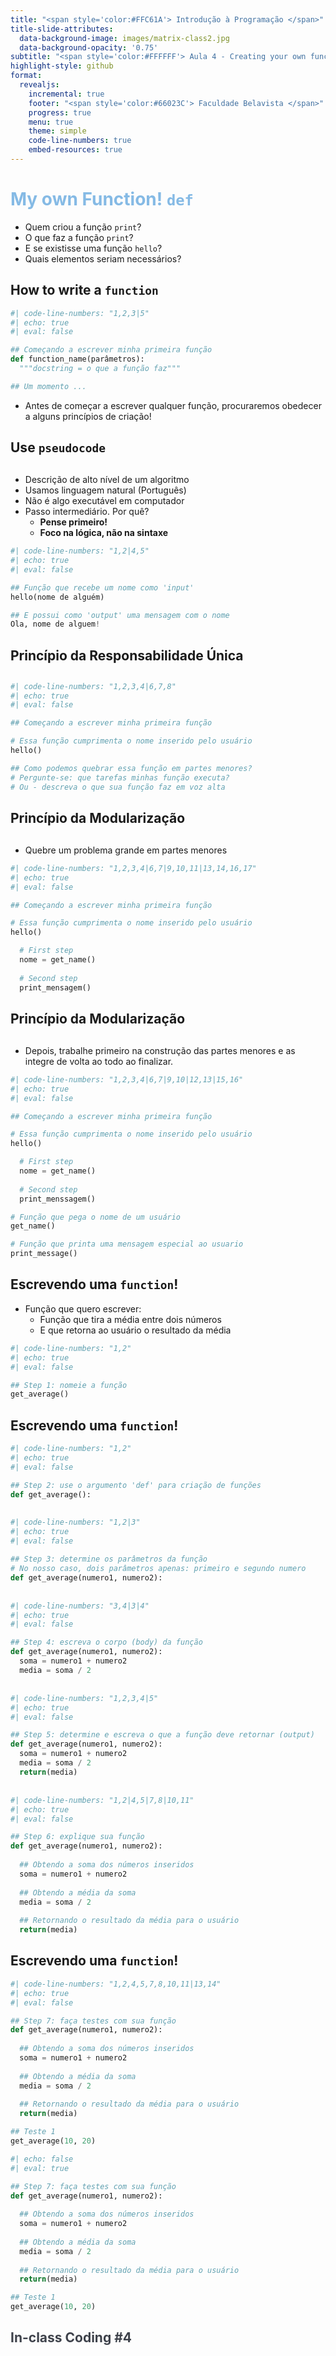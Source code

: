 ```yaml
---
title: "<span style='color:#FFC61A'> Introdução à Programação </span>"
title-slide-attributes: 
  data-background-image: images/matrix-class2.jpg
  data-background-opacity: '0.75'
subtitle: "<span style='color:#FFFFFF'> Aula 4 - Creating your own functions </span>"
highlight-style: github
format:
  revealjs:
    incremental: true
    footer: "<span style='color:#66023C'> Faculdade Belavista </span>"
    progress: true
    menu: true
    theme: simple
    code-line-numbers: true
    embed-resources: true
---
```


# [My own Function! `def`]{style="color:#85bae5"}

- Quem criou a função `print`?
- O que faz a função `print`?
- E se existisse uma função `hello`?
- Quais elementos seriam necessários?


## How to write a `function`

:::{.fragment}
```python
#| code-line-numbers: "1,2,3|5"
#| echo: true
#| eval: false

## Começando a escrever minha primeira função
def function_name(parâmetros):
  """docstring = o que a função faz"""

## Um momento ...
```
:::

:::{.fragment}
- Antes de começar a escrever qualquer função, procuraremos obedecer a alguns princípios de criação!
:::

## Use `pseudocode`

<div style="margin-top: 30px;"></div>

:::{.fragment}
- Descrição de alto nível de um algoritmo
- Usamos linguagem natural (Português)
- Não é algo executável em computador
- Passo intermediário. Por quê?
  - **Pense primeiro!**
  - **Foco na lógica, não na sintaxe**
:::

<div style="margin-top: 10px;"></div>

:::{.fragment}
```python
#| code-line-numbers: "1,2|4,5"
#| echo: true
#| eval: false

## Função que recebe um nome como 'input'
hello(nome de alguém)

## E possui como 'output' uma mensagem com o nome
Ola, nome de alguem!
```
:::

## Princípio da Responsabilidade Única

<div style="margin-top: 30px;"></div>

:::{.fragment}
```python
#| code-line-numbers: "1,2,3,4|6,7,8"
#| echo: true
#| eval: false

## Começando a escrever minha primeira função

# Essa função cumprimenta o nome inserido pelo usuário
hello()

## Como podemos quebrar essa função em partes menores?
# Pergunte-se: que tarefas minhas função executa?
# Ou - descreva o que sua função faz em voz alta
```
:::

## Princípio da Modularização

<div style="margin-top: 30px;"></div>

:::{.fragment}
- Quebre um problema grande em partes menores
:::

:::{.fragment}
```python
#| code-line-numbers: "1,2,3,4|6,7|9,10,11|13,14,16,17"
#| echo: true
#| eval: false

## Começando a escrever minha primeira função

# Essa função cumprimenta o nome inserido pelo usuário
hello()

  # First step
  nome = get_name()
  
  # Second step
  print_mensagem()
```
:::

## Princípio da Modularização

<div style="margin-top: 30px;"></div>

:::{.fragment}
- Depois, trabalhe primeiro na construção das partes menores e as integre de volta ao todo ao finalizar.
:::

:::{.fragment}
```python
#| code-line-numbers: "1,2,3,4|6,7|9,10|12,13|15,16"
#| echo: true
#| eval: false

## Começando a escrever minha primeira função

# Essa função cumprimenta o nome inserido pelo usuário
hello()

  # First step
  nome = get_name()
  
  # Second step
  print_menssagem()

# Função que pega o nome de um usuário
get_name()

# Função que printa uma mensagem especial ao usuario
print_message()
```
:::

## Escrevendo uma `function`! {.scrollable}

:::{.fragment}
- Função que quero escrever:
  - Função que tira a média entre dois números
  - E que retorna ao usuário o resultado da média
:::

:::{.fragment}
```python
#| code-line-numbers: "1,2"
#| echo: true
#| eval: false

## Step 1: nomeie a função
get_average()
```
:::

## Escrevendo uma `function`! {.scrollable}

:::{.fragment}
```python
#| code-line-numbers: "1,2"
#| echo: true
#| eval: false

## Step 2: use o argumento 'def' para criação de funções
def get_average():
```
:::

<div style="margin-top: 30px;"></div>

:::{.fragment}
```python
#| code-line-numbers: "1,2|3"
#| echo: true
#| eval: false

## Step 3: determine os parâmetros da função
# No nosso caso, dois parâmetros apenas: primeiro e segundo numero
def get_average(numero1, numero2):
```
:::

<div style="margin-top: 30px;"></div>

:::{.fragment}
```python
#| code-line-numbers: "3,4|3|4"
#| echo: true
#| eval: false

## Step 4: escreva o corpo (body) da função
def get_average(numero1, numero2):
  soma = numero1 + numero2
  media = soma / 2
```
:::

<div style="margin-top: 30px;"></div>

:::{.fragment}
```python
#| code-line-numbers: "1,2,3,4|5"
#| echo: true
#| eval: false

## Step 5: determine e escreva o que a função deve retornar (output)
def get_average(numero1, numero2):
  soma = numero1 + numero2
  media = soma / 2
  return(media)
```
:::

<div style="margin-top: 30px;"></div>

:::{.fragment}
```python
#| code-line-numbers: "1,2|4,5|7,8|10,11"
#| echo: true
#| eval: false

## Step 6: explique sua função
def get_average(numero1, numero2):
  
  ## Obtendo a soma dos números inseridos
  soma = numero1 + numero2
  
  ## Obtendo a média da soma
  media = soma / 2
  
  ## Retornando o resultado da média para o usuário
  return(media)
```
:::

## Escrevendo uma `function`! {.scrollable}

:::{.fragment}
```python
#| code-line-numbers: "1,2,4,5,7,8,10,11|13,14"
#| echo: true
#| eval: false

## Step 7: faça testes com sua função
def get_average(numero1, numero2):
  
  ## Obtendo a soma dos números inseridos
  soma = numero1 + numero2
  
  ## Obtendo a média da soma
  media = soma / 2
  
  ## Retornando o resultado da média para o usuário
  return(media)

## Teste 1
get_average(10, 20)
```
:::

<div style="margin-top: 10px;"></div>

:::{.fragment}
```python
#| echo: false
#| eval: true

## Step 7: faça testes com sua função
def get_average(numero1, numero2):
  
  ## Obtendo a soma dos números inseridos
  soma = numero1 + numero2
  
  ## Obtendo a média da soma
  media = soma / 2
  
  ## Retornando o resultado da média para o usuário
  return(media)

## Teste 1
get_average(10, 20)
```
:::

## [In-class Coding #4]{style="color:#3e424b"}{background-image="images/spider.png" background-opacity="1"}
